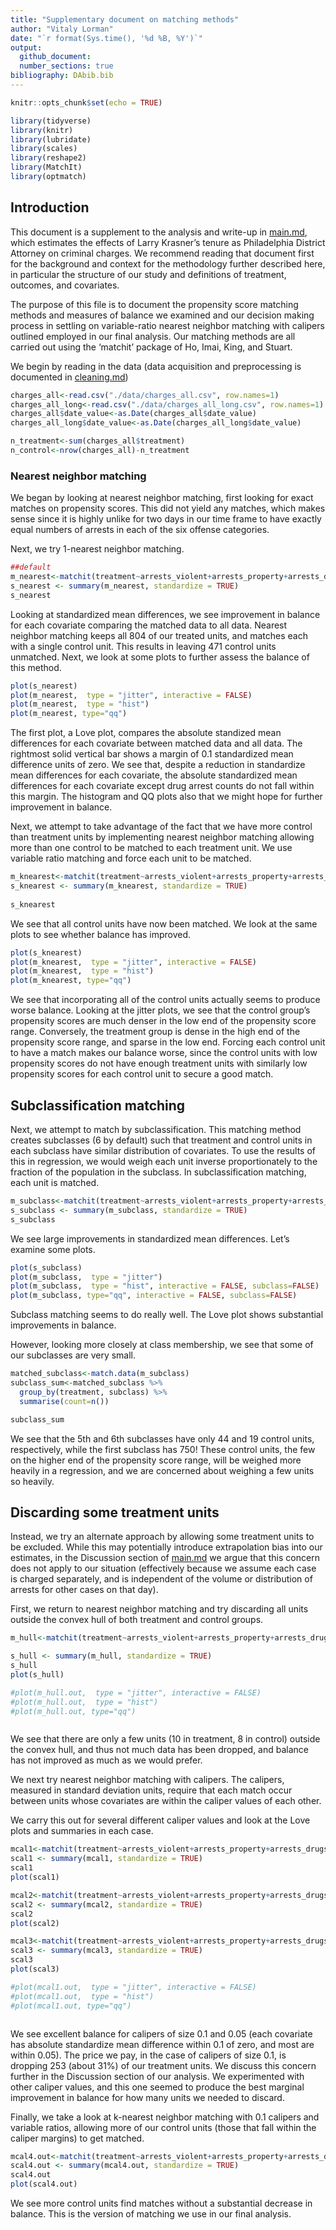 ```yaml
---
title: "Supplementary document on matching methods"
author: "Vitaly Lorman"
date: "`r format(Sys.time(), '%d %B, %Y')`"
output: 
  github_document:
  number_sections: true
bibliography: DAbib.bib
---
```


```r
knitr::opts_chunk$set(echo = TRUE)
```

```r
library(tidyverse)
library(knitr)
library(lubridate)
library(scales)
library(reshape2)
library(MatchIt)
library(optmatch)
```

## Introduction

This document is a supplement to the analysis and write-up in [main.md](main.md), which estimates the effects of Larry Krasner's tenure as Philadelphia District Attorney on criminal charges. We recommend reading that document first for the background and context for the methodology further described here, in particular the structure of our study and definitions of treatment, outcomes, and covariates.

The purpose of this file is to document the propensity score matching methods and measures of balance we examined and our decision making process in settling on variable-ratio nearest neighbor matching with calipers outlined employed in our final analysis. Our matching methods are all carried out using the 'matchit' package of Ho, Imai, King, and Stuart.


We begin by reading in the data (data acquisition and preprocessing is documented in [cleaning.md](cleaning.md))

```r
charges_all<-read.csv("./data/charges_all.csv", row.names=1)
charges_all_long<-read.csv("./data/charges_all_long.csv", row.names=1)
charges_all$date_value<-as.Date(charges_all$date_value)
charges_all_long$date_value<-as.Date(charges_all_long$date_value)

n_treatment<-sum(charges_all$treatment)
n_control<-nrow(charges_all)-n_treatment
```


### Nearest neighbor matching

We began by looking at nearest neighbor matching, first looking for exact matches on propensity scores. This did not yield any matches, which makes sense since it is highly unlike for two days in our time frame to have exactly equal numbers of arrests in each of the six offense categories. 

Next, we try 1-nearest neighbor matching.


```r
##default
m_nearest<-matchit(treatment~arrests_violent+arrests_property+arrests_drugs+arrests_other+arrests_firearms+arrests_uncategorized, data=charges_all, method="nearest")
s_nearest <- summary(m_nearest, standardize = TRUE)
s_nearest
```

Looking at standardized mean differences, we see improvement in balance for each covariate comparing the matched data to all data. Nearest neighbor matching keeps all 804 of our treated units, and matches each with a single control unit. This results in leaving 471 control units unmatched. Next, we look at some plots to further assess the balance of this method.


```r
plot(s_nearest)
plot(m_nearest,  type = "jitter", interactive = FALSE)
plot(m_nearest,  type = "hist")
plot(m_nearest, type="qq")
```

The first plot, a Love plot, compares the absolute standized mean differences for each covariate between matched data and all data. The rightmost solid vertical bar shows a margin of 0.1 standardized mean difference units of zero. We see that, despite a reduction in standardize mean differences for each covariate, the absolute standardized mean differences for each covariate except drug arrest counts do not fall within this margin. The histogram and QQ plots also that we might hope for further improvement in balance.

Next, we attempt to take advantage of the fact that we have more control than treatment units by implementing nearest neighbor matching allowing more than one control to be matched to each treatment unit. We use variable ratio matching and force each unit to be matched.

```r
m_knearest<-matchit(treatment~arrests_violent+arrests_property+arrests_drugs+arrests_other+arrests_firearms+arrests_uncategorized, data=charges_all, method="nearest", min.controls=1, max.controls=3, ratio=n_control/n_treatment)
s_knearest <- summary(m_knearest, standardize = TRUE)
  
s_knearest
```

We see that all control units have now been matched. We look at the same plots to see whether balance has improved.


```r

plot(s_knearest)
plot(m_knearest,  type = "jitter", interactive = FALSE)
plot(m_knearest,  type = "hist")
plot(m_knearest, type="qq")
```

We see that incorporating all of the control units actually seems to produce worse balance. Looking at the jitter plots, we see that the control group's propensity scores are much denser in the low end of the propensity score range. Conversely, the treatment group is dense in the high end of the propensity score range, and sparse in the low end. Forcing each control unit to have a match makes our balance worse, since the control units with low propensity scores do not have enough treatment units with similarly low propensity scores for each control unit to secure a good match.

## Subclassification matching

Next, we attempt to match by subclassification. This matching method creates subclasses (6 by default) such that treatment and control units in each subclass have similar distribution of covariates. To use the results of this in regression, we would weigh each unit inverse proportionately to the fraction of the population in the subclass. In subclassification matching, each unit is matched.

```r
m_subclass<-matchit(treatment~arrests_violent+arrests_property+arrests_drugs+arrests_other+arrests_firearms+arrests_uncategorized, data=charges_all, method="subclass")
s_subclass <- summary(m_subclass, standardize = TRUE)
s_subclass
```

We see large improvements in standardized mean differences. Let's examine some plots.

```r
plot(s_subclass)
plot(m_subclass,  type = "jitter")
plot(m_subclass,  type = "hist", interactive = FALSE, subclass=FALSE)
plot(m_subclass, type="qq", interactive = FALSE, subclass=FALSE)
```

Subclass matching seems to do really well. The Love plot shows substantial improvements in balance.

However, looking more closely at class membership, we see that some of our subclasses are very small.

```r
matched_subclass<-match.data(m_subclass)
subclass_sum<-matched_subclass %>%
  group_by(treatment, subclass) %>%
  summarise(count=n())

subclass_sum
```

We see that the 5th and 6th subclasses have only 44 and 19 control units, respectively, while the first subclass has 750! These control units, the few on the higher end of the propensity score range, will be weighed more heavily in a regression, and we are concerned about weighing a few units so heavily. 

## Discarding some treatment units

Instead, we try an alternate approach by allowing some treatment units to be excluded. While this may potentially introduce extrapolation bias into our estimates, in the Discussion section of [main.md](main.md) we argue that this concern does not apply to our situation (effectively because we assume each case is charged separately, and is independent of the volume or distribution of arrests for other cases on that day). 

First, we return to nearest neighbor matching and try discarding all units outside the convex hull of both treatment and control groups.


```r
m_hull<-matchit(treatment~arrests_violent+arrests_property+arrests_drugs+arrests_firearms+arrests_uncategorized, data=charges_all, method="nearest", discard="both")

s_hull <- summary(m_hull, standardize = TRUE)
s_hull
plot(s_hull)

#plot(m_hull.out,  type = "jitter", interactive = FALSE)
#plot(m_hull.out,  type = "hist")
#plot(m_hull.out, type="qq")



```

We see that there are only a few units (10 in treatment, 8 in control) outside the convex hull, and thus not much data has been dropped, and balance has not improved as much as we would prefer. 

We next try nearest neighbor matching with calipers. The calipers, measured in standard deviation units, require that each match occur between units whose covariates are within the caliper values of each other. 

We carry this out for several different caliper values and look at the Love plots and summaries in each case.


```r
mcal1<-matchit(treatment~arrests_violent+arrests_property+arrests_drugs+arrests_other+arrests_firearms+arrests_uncategorized, data=charges_all, method="nearest", caliper=0.5)
scal1 <- summary(mcal1, standardize = TRUE)
scal1
plot(scal1)

mcal2<-matchit(treatment~arrests_violent+arrests_property+arrests_drugs+arrests_other+arrests_firearms+arrests_uncategorized, data=charges_all, method="nearest", caliper=0.1)
scal2 <- summary(mcal2, standardize = TRUE)
scal2
plot(scal2)

mcal3<-matchit(treatment~arrests_violent+arrests_property+arrests_drugs+arrests_other+arrests_firearms+arrests_uncategorized, data=charges_all, method="nearest", caliper=0.05)
scal3 <- summary(mcal3, standardize = TRUE)
scal3
plot(scal3)

#plot(mcal1.out,  type = "jitter", interactive = FALSE)
#plot(mcal1.out,  type = "hist")
#plot(mcal1.out, type="qq")



```
We see excellent balance for calipers of size 0.1 and 0.05 (each covariate has absolute standardize mean difference within 0.1 of zero, and most are within 0.05). The price we pay, in the case of calipers of size 0.1, is dropping 253 (about 31%) of our treatment units. We discuss this concern further in the Discussion section of our analysis. We experimented with other caliper values, and this one seemed to produce the best marginal improvement in balance for how many units we needed to discard.

Finally, we take a look at k-nearest neighbor matching with 0.1 calipers and variable ratios, allowing more of our control units (those that fall within the caliper margins) to get matched.

```r
mcal4.out<-matchit(treatment~arrests_violent+arrests_property+arrests_drugs+arrests_other+arrests_firearms+arrests_uncategorized, data=charges_all, method="nearest", caliper=0.1, ratio=n_control/n_treatment, min.controls=1, max.controls=3)
scal4.out <- summary(mcal4.out, standardize = TRUE)
scal4.out
plot(scal4.out)
```

We see more control units find matches without a substantial decrease in balance. This is the version of matching we use in our final analysis.

